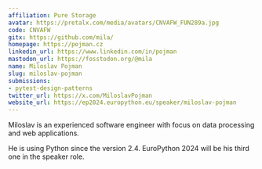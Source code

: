 ```yaml
---
affiliation: Pure Storage
avatar: https://pretalx.com/media/avatars/CNVAFW_FUN289a.jpg
code: CNVAFW
gitx: https://github.com/mila/
homepage: https://pojman.cz
linkedin_url: https://www.linkedin.com/in/pojman
mastodon_url: https://fosstodon.org/@mila
name: Miloslav Pojman
slug: miloslav-pojman
submissions:
- pytest-design-patterns
twitter_url: https://x.com/MiloslavPojman
website_url: https://ep2024.europython.eu/speaker/miloslav-pojman
---
```


Miloslav is an experienced software engineer with focus on data processing and web applications.

He is using Python since the version 2.4. EuroPython 2024 will be his third one in the speaker role.
